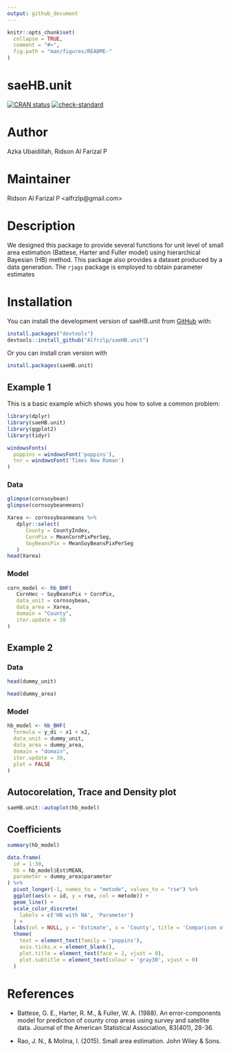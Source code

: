 ```yaml
---
output: github_document
---
```


```r
knitr::opts_chunk$set(
  collapse = TRUE,
  comment = "#>",
  fig.path = "man/figures/README-"
)
```

# saeHB.unit

<!-- badges: start -->

[![CRAN status](https://www.r-pkg.org/badges/version/saeHB.unit)](https://CRAN.R-project.org/package=saeHB.unit) [![check-standard](https://github.com/Alfrzlp/saeHB.unit/actions/workflows/check-standard.yaml/badge.svg)](https://github.com/Alfrzlp/saeHB.unit/actions/workflows/check-standard.yaml)

<!-- badges: end -->

# Author

Azka Ubaidillah, Ridson Al Farizal P

# Maintainer

Ridson Al Farizal P \<alfrzlp\@gmail.com\>

# Description

We designed this package to provide several functions for unit level of small area estimation (Battese, Harter and Fuller model) using hierarchical Bayesian (HB) method. This package also provides a dataset produced by a data generation. The `rjags` package is employed to obtain parameter estimates

# Installation

You can install the development version of saeHB.unit from [GitHub](https://github.com/) with:

```r
install.packages("devtools")
devtools::install_github("Alfrzlp/saeHB.unit")
```

Or you can install cran version with

```r
install.packages(saeHB.unit)
```

## Example 1

This is a basic example which shows you how to solve a common problem:

```r
library(dplyr)
library(saeHB.unit)
library(ggplot2)
library(tidyr)

windowsFonts(
  poppins = windowsFont('poppins'),
  tnr = windowsFont('Times New Roman')
)
```

### Data
```r
glimpse(cornsoybean)
glimpse(cornsoybeanmeans)
```

```r
Xarea <- cornsoybeanmeans %>%
   dplyr::select(
      County = CountyIndex,
      CornPix = MeanCornPixPerSeg,
      SoyBeansPix = MeanSoyBeansPixPerSeg
   )
head(Xarea)
```
### Model
```r
corn_model <- hb_BHF(
   CornHec ~ SoyBeansPix + CornPix,
   data_unit = cornsoybean,
   data_area = Xarea,
   domain = "County",
   iter.update = 20
)
```

## Example 2

### Data

```r
head(dummy_unit)
```

```r
head(dummy_area)
```
### Model
```r
hb_model <- hb_BHF(
  formula = y_di ~ x1 + x2,
  data_unit = dummy_unit,
  data_area = dummy_area,
  domain = "domain",
  iter.update = 30,
  plot = FALSE
)
```

## Autocorelation, Trace and Density plot
```r
saeHB.unit::autoplot(hb_model)
```
## Coefficients
```r
summary(hb_model)
```

```r
data.frame(
  id = 1:30,
  hb = hb_model$Est$MEAN,
  parameter = dummy_area$parameter
) %>%
  pivot_longer(-1, names_to = "metode", values_to = "rse") %>%
  ggplot(aes(x = id, y = rse, col = metode)) +
  geom_line() +
  scale_color_discrete(
    labels = c('HB with NA', 'Parameter')
  ) +
  labs(col = NULL, y = 'Estimate', x = 'County', title = 'Comparison of estimates') +
  theme(
    text = element_text(family = 'poppins'),
    axis.ticks.x = element_blank(),
    plot.title = element_text(face = 2, vjust = 0),
    plot.subtitle = element_text(colour = 'gray30', vjust = 0)
  )
```

# References

-   Battese, G. E., Harter, R. M., & Fuller, W. A. (1988). An error-components model for prediction of county crop areas using survey and satellite data. Journal of the American Statistical Association, 83(401), 28-36.

-   Rao, J. N., & Molina, I. (2015). Small area estimation. John Wiley & Sons.
